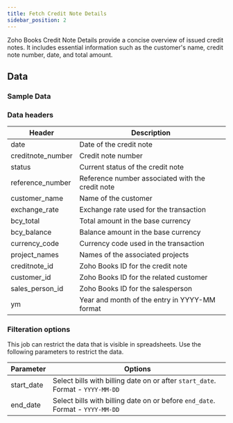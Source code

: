 ```yaml
---
title: Fetch Credit Note Details
sidebar_position: 2
---
```


Zoho Books Credit Note Details provide a concise overview of issued credit notes. It includes essential information such as the customer's name, credit note number, date, and total amount. 

<AddJob
  template="gsheet_zoho_books_db_get_credit_note_details"
/>

## Data

### Sample Data

<Gsheet
  src="https://docs.google.com/spreadsheets/d/1-gX-uq5YrTW-6gQJYM-mNXitEOfJLTiQCvPtV8CR1Yc/edit#gid=87290682"
/>


### Data headers

| Header | Description |
|--------|-------------|
| date | Date of the credit note |
| creditnote_number | Credit note number |
| status | Current status of the credit note |
| reference_number | Reference number associated with the credit note |
| customer_name | Name of the customer |
| exchange_rate | Exchange rate used for the transaction |
| bcy_total | Total amount in the base currency |
| bcy_balance | Balance amount in the base currency |
| currency_code | Currency code used in the transaction |
| project_names | Names of the associated projects |
| creditnote_id | Zoho Books ID for the credit note |
| customer_id | Zoho Books ID for the related customer |
| sales_person_id | Zoho Books ID for the salesperson |
| ym | Year and month of the entry in YYYY-MM format |


### Filteration options

This job can restrict the data that is visible in spreadsheets. Use the following parameters to restrict the data.

| Parameter | Options |
|----|----|
| start_date | Select bills with billing date on or after `start_date`. Format - `YYYY-MM-DD` |
| end_date | Select bills with billing date on or before `end_date`. Format - `YYYY-MM-DD` |


<!---
## Others

### Similar jobs

Similar sort of data can be achieved by using get accounting transaction job and filtering it by invoice type. 

### Reports that use this job

Here are some of the report templates that use this job: 
-->